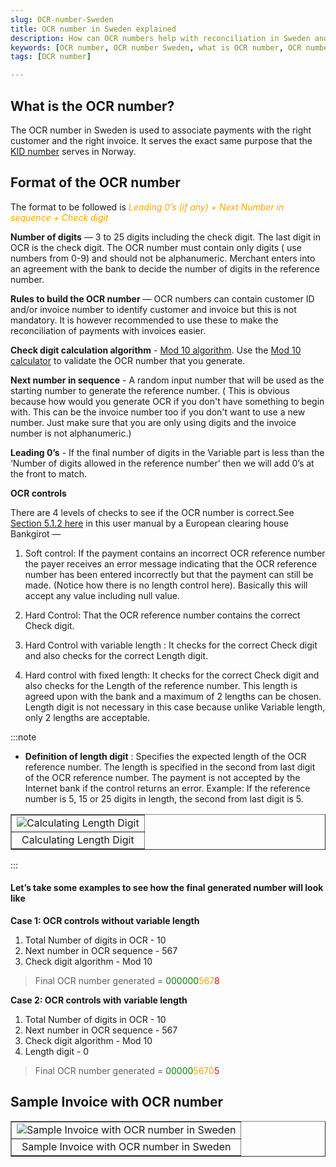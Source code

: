 ```yaml
---
slug: OCR-number-Sweden
title: OCR number in Sweden explained
description: How can OCR numbers help with reconciliation in Sweden and how you can generate them. Learn what OCR numbers are, why they're important, and how to generate them for your business transactions in Sweden.
keywords: [OCR number, OCR number Sweden, what is OCR number, OCR number for businesses, OCR number explained, OCR number generation, OCR number importance, OCR number for transactions, Sweden payment system, Swedish banking system]
tags: [OCR number]

---
```



## What is the OCR number?

The OCR number in Sweden is used to associate payments with the right customer and the right invoice. It serves the exact same purpose that the [KID number](https://lookuptax.com/docs/explainers/KID-number-Norway-kundeidentifikasjon) serves in Norway.


## Format of the OCR number

The format to be followed is *<font color="orange">Leading 0’s (if any) + Next Number in sequence + Check digit</font>*

**Number of digits** — 3 to 25 digits including the check digit. The last digit in OCR is the check digit. The OCR number must contain only digits ( use numbers from 0-9) and should not be alphanumeric. Merchant enters into an agreement with the bank to decide the number of digits in the reference number. 

**Rules to build the OCR number** — OCR numbers can contain customer ID and/or invoice number to identify customer and invoice but this is not mandatory. It is however recommended to use these to make the reconciliation of payments with invoices easier.


**Check digit calculation algorithm** - <a href="https://en.wikipedia.org/wiki/Luhn_algorithm" target="_blank">Mod 10 algorithm</a>. Use the <a href="https://simplycalc.com/luhn-calculate.php" target="_blank">Mod 10 calculator</a> to validate the OCR number that you generate.

**Next number in sequence** - A random input number that will be used as the starting number to generate the reference number. ( This is obvious because how would you generate OCR if you don't have something to begin with. This can be the invoice number too if you don't want to use a new number. Just make sure that you are only using digits and the invoice number is not alphanumeric.)

**Leading 0’s** - If the final number of digits in the Variable part is less than the ‘Number of digits allowed in the reference number’ then we will add 0’s at the front to match. 

**OCR controls**

There are 4 levels of checks to see if the OCR number is correct.See [Section 5.1.2 here](https://www.bankgirot.se/globalassets/dokument/anvandarmanualer/bankgiroreceivables_bankgiroinbetalningar_usermanaual_en.pdf) in this user manual by a European clearing house Bankgirot —

1. Soft control: If the payment contains an incorrect OCR reference number the payer receives an error message indicating that the OCR reference number has been entered incorrectly but that the payment can still be made. (Notice how there is no length control here). Basically this will accept any value including null value.

2. Hard Control: That the OCR reference number contains the correct Check digit.

3. Hard Control with variable length : It checks for the correct Check digit and also checks for the correct Length digit.
 
4. Hard control with fixed length: It checks for the correct Check digit and also checks for the Length of the reference number. This length is agreed upon with the bank and a maximum of 2 lengths can be chosen. Length digit is not necessary in this case because unlike Variable length, only 2 lengths are acceptable. 

:::note

* **Definition of length digit** : Specifies the expected length of the OCR reference number. The length is specified in the second from last digit of the OCR reference number. The payment is not accepted by the Internet bank if the control returns an error. Example: If the reference number is 5, 15 or 25 digits in length, the second from last digit is 5.

<table align="center" border="1px" border-color="#dedede"><tr><td>
  <img src="/docs/img/OCRLenghtDigit.png" alt="Calculating Length Digit"/>
  </td></tr>
  <tr><td align="center">Calculating Length Digit</td></tr>
</table>

:::

#### Let’s take some examples to see how the final generated number will look like

**Case 1: OCR controls without variable length**

1. Total Number of digits in OCR - 10
2. Next number in OCR sequence - 567
3. Check digit algorithm - Mod 10

> Final OCR number generated = <font color="green">000000</font><font color="orange">567</font><font color="red">8</font> 


**Case 2: OCR controls with variable length**

1. Total Number of digits in OCR - 10
2. Next number in OCR sequence - 567
3. Check digit algorithm - Mod 10
4. Length digit - 0

> Final OCR number generated = <font color="green">00000</font><font color="orange">5670</font><font color="red">5</font> 

## Sample Invoice with OCR number
<table align="center" border="1px" border-color="#dedede"><tr><td>
  <img src="/docs/img/faktura-ocr-invoice-sweden.png" alt="Sample Invoice with OCR number in Sweden"/>
  </td></tr>
  <tr><td align="center">Sample Invoice with OCR number in Sweden</td></tr>
</table>




